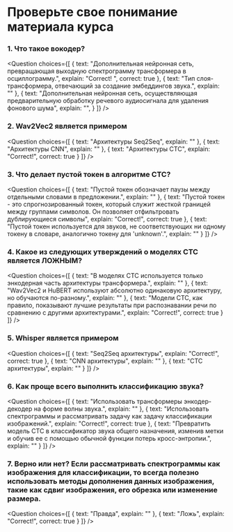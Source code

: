 <!-- DISABLE-FRONTMATTER-SECTIONS -->

# Проверьте свое понимание материала курса

### 1. Что такое вокодер?

<Question
	choices={[
		{
			text: "Дополнительная нейронная сеть, превращающая выходную спектрограмму трансформера в осциллограмму.",
			explain: "Correct! ",
			correct: true
		},
		{
			text: "Тип слоя-трансформера, отвечающий за создание эмбеддингов звука.",
			explain: ""
		},
		{
			text: "Дополнительная нейронная сеть, осуществляющая предварительную обработку речевого аудиосигнала для удаления фонового шума",
			explain: "",
		}
	]}
/>

### 2. Wav2Vec2 является примером

<Question
	choices={[
		{
			text: "Архитектуры Seq2Seq",
			explain: ""
		},
		{
			text: "Архитектуры CNN",
			explain: ""
		},
		{
			text: "Архитектуры CTC",
			explain: "Correct!",
			correct: true
		}
	]}
/>

### 3. Что делает пустой токен в алгоритме CTC?

<Question
	choices={[
		{
			text: "Пустой токен обозначает паузы между отдельными словами в предложении.",
			explain: ""
		},
		{
			text: "Пустой токен - это спрогнозированный токен, который служит жесткой границей между группами символов. Он позволяет отфильтровать дублирующиеся символы",
			explain: "Correct!",
			correct: true
		},
		{
			text: "Пустой токен используется для звуков, не соответствующих ни одному токену в словаре, аналогично токену <UNK> для 'unknown'.",
			explain: ""
		}
	]}
/>

### 4. Какое из следующих утверждений о моделях CTC является ЛОЖНЫМ? 

<Question
	choices={[
		{
			text: "В моделях CTC используется только энкодерная часть архитектуры трансформера.",
			explain: ""
		},
		{
			text: "Wav2Vec2 и HuBERT используют абсолютно одинаковую архитектуру, но обучаются по-разному.",
			explain: ""
		},
		{
			text: "Модели CTC, как правило, показывают лучшие результаты при распознавании речи по сравнению с другими архитектурами.",
			explain: "Correct!",
			correct: true
		}
	]}
/>

### 5. Whisper является примером  

<Question
	choices={[
		{
			text: "Seq2Seq архитектуры",
			explain: "Correct!",
			correct: true
		},
		{
			text: "CNN архитектуры",
			explain: ""
		},
		{
			text: "CTC архитектуры",
			explain: ""
		}
	]}
/>

### 6. Как проще всего выполнить классификацию звука?

<Question
	choices={[
		{
			text: "Использовать трансформеры энкодер-декодер на форме волны звука.",
			explain: ""
		},
		{
			text: "Использовать спектрограммы и рассматривать задачу как задачу классификации изображений.",
			explain: "Correct!",
			correct: true
		},
		{
			text: "Превратить модель CTC в классификатор звука общего назначения, изменив метки и обучив ее с помощью обычной функции потерь кросс-энтропии.",
			explain: ""
		}
	]}
/>

### 7. Верно или нет? Если рассматривать спектрограммы как изображения для классификации, то всегда полезно использовать методы дополнения данных изображения, такие как сдвиг изображения, его обрезка или изменение размера. 

<Question
	choices={[
		{
			text: "Правда",
			explain: ""
		},
		{
			text: "Ложь",
			explain: "Correct!",
			correct: true
		}
	]}
/>
